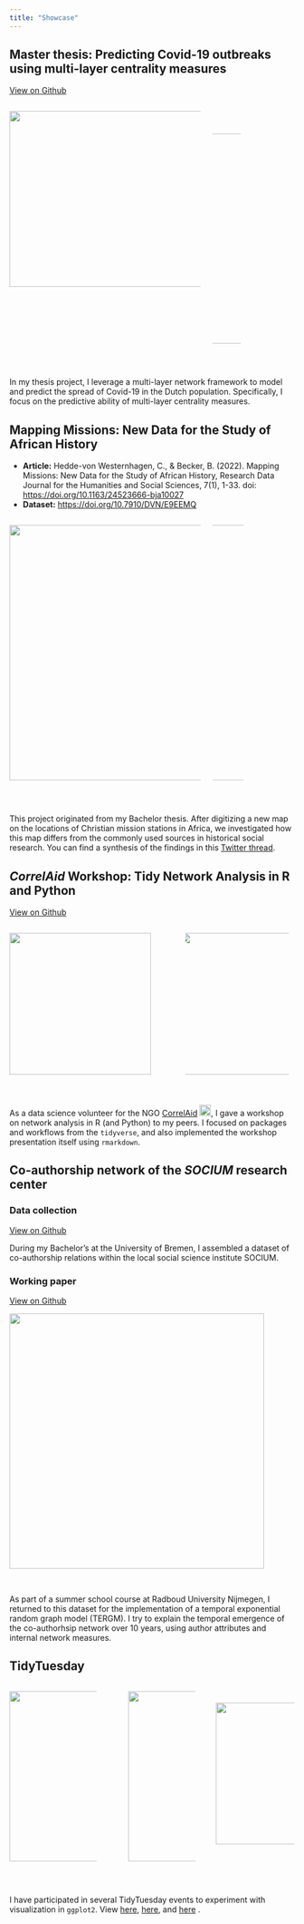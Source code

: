 ```yaml
---
title: "Showcase"
---
```


## Master thesis: **Predicting Covid-19 outbreaks using multi-layer centrality measures**

<a href="https://github.com/christine-hvw/thesis_disclosed"> <i class="bi bi-github"></i> View on Github</a>

:::: columns
::: {.column width="70%"}
<img src="https://github.com/christine-hvw/thesis_disclosed/blob/example_analyses/analyses/3dplot_dummy.png?raw=true" style="height:310px; width:450px; object-fit:cover; border:12px white"/>
:::

::: {.column width="30%"}
<img src="https://github.com/christine-hvw/thesis_disclosed/blob/example_analyses/analyses/sankeyplot_eig-pr.png?raw=true" style="width:370px; margin-left:-95px; margin-top:40px"/>
:::
::::

<br>

In my thesis project, I leverage a multi-layer network framework to model and predict the spread of Covid-19 in the Dutch population. Specifically, I focus on the predictive ability of multi-layer centrality measures.

## Mapping Missions: New Data for the Study of African History

- **Article:** Hedde-von Westernhagen, C., & Becker, B. (2022). Mapping Missions: New Data for the Study of African History, Research Data Journal for the Humanities and Social Sciences, 7(1), 1-33. doi: <https://doi.org/10.1163/24523666-bja10027>
- **Dataset:** <https://doi.org/10.7910/DVN/E9EEMQ>

:::: columns
::: {.column width="70%"}
<img src="https://brill.com/view/journals/rdj/7/1/24523666_007_01_s007_text_f0001.jpg" style="height:450px"/>
:::

::: {.column width="30%"}
<img src="https://brill.com/view/journals/rdj/7/1/24523666_007_01_s007_text_f0002.jpg" style="height:450px; margin-left:-90px"/>
:::
::::

<br>

This project originated from my Bachelor thesis. After digitizing a new map on the locations of Christian mission stations in Africa, we investigated how this map differs from the commonly used sources in historical social research. You can find a synthesis of the findings in this [Twitter thread](https://twitter.com/christinehvw/status/1611399297215467520?s=20&t=t9RRozfdTrFfYvBRIKLVOA).

## *CorrelAid* Workshop: Tidy Network Analysis in R and Python

<a href="https://github.com/christine-hvw/sna_intro-datameetup"> <i class="bi bi-github"></i> View on Github</a>

:::: columns
::: {.column width="60%"}
<img src="resources/snaintro_pres.png" style="height:250px"/>
:::

::: {.column width="40%"}
<img src="https://github.com/christine-hvw/sna_intro-datameetup/blob/main/figs/soc_plot-1.png?raw=true" style="height:250px; margin-left:-10px"/>
:::
::::

<br>

As a data science volunteer for the NGO [CorrelAid](https://correlaid.org) <img src="resources/caid_c.png" style="height:20px;margin-top:-7px">, I gave a workshop on network analysis in R (and Python) to my peers. I focused on packages and workflows from the `tidyverse`, and also implemented the workshop presentation itself using `rmarkdown`.

## Co-authorship network of the *SOCIUM* research center

### Data collection

<a href="https://github.com/christine-hvw/coauthr_net-socium"> <i class="bi bi-github"></i> View on Github</a>

During my Bachelor's at the University of Bremen, I assembled a dataset of co-authorship relations within the local social science institute SOCIUM.


### Working paper

<a href="https://github.com/christine-hvw/socium_coauthorship"> <i class="bi 
bi-github"></i> View on Github</a>

<img src=https://raw.githubusercontent.com/christine-hvw/socium_coauthorship/main/figures/plot_nw-1.png?raw=true" style="height:450px;"/>

<br>

As part of a summer school course at Radboud University Nijmegen, I returned to this dataset for the implementation of a temporal exponential random graph model (TERGM). I try to explain the temporal emergence of the co-authorhsip network over 10 years, using author attributes and internal network measures.


## TidyTuesday

:::: columns
::: {.column width="33%"}
<img src="https://github.com/christine-hvw/tidytuesday_wk35/blob/main/plot.png?raw=true" style="height:300px"/>
:::

::: {.column width="33%"}
<img src=https://github.com/christine-hvw/tidytuesday_wk28/blob/master/plot.png?raw=true" style="height:300px; margin-left:35px"/>
:::

::: {.column width="33%"}
<img src="https://github.com/christine-hvw/tidytuesday_wk19/blob/main/plot.png?raw=true" style="height:250px; margin-left:15px; margin-top:20px"/>
:::
::::

<br> 

I have participated in several TidyTuesday events to experiment with visualization in `ggplot2`. View [here](https://github.com/christine-hvw/tidytuesday_wk35), [here](https://github.com/christine-hvw/tidytuesday_wk28), and [here](https://github.com/christine-hvw/tidytuesday_wk19) <i class="bi bi-github"></i>.
